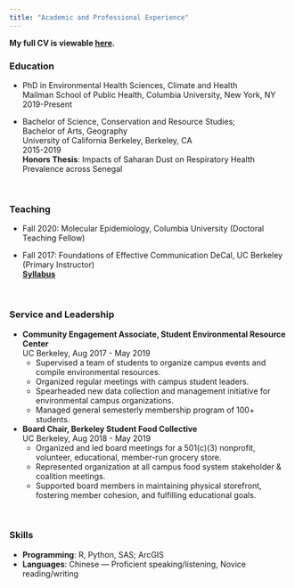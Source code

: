 ```yaml
---
title: "Academic and Professional Experience"
---
```


**My full CV is viewable [here](Maggie_Li_CV_08.05.21_website.pdf).**

### Education
* PhD in Environmental Health Sciences, Climate and Health \
  Mailman School of Public Health, Columbia University, New York, NY \
  2019-Present

*	Bachelor of Science, Conservation and Resource Studies; \
  Bachelor of Arts, Geography \
	University of California Berkeley, Berkeley, CA  \
	2015-2019 \
	**Honors Thesis**: Impacts of Saharan Dust on Respiratory Health Prevalence across Senegal
	
<br>

### Teaching
* Fall 2020: Molecular Epidemiology, Columbia University (Doctoral Teaching Fellow)

* Fall 2017: Foundations of Effective Communication DeCal, UC Berkeley (Primary Instructor) \
  [**Syllabus**](https://docs.google.com/document/d/1deFRQ9xCtCX_ohz9NQRzU9IIgztBfNuFxe0CoijIERM/edit?usp=sharing)

<br>

### Service and Leadership
* **Community Engagement Associate, Student Environmental Resource Center** \
  UC Berkeley, Aug 2017 - May 2019 \
  + Supervised a team of students to organize campus events and compile environmental resources.
  + Organized regular meetings with campus student leaders.
  + Spearheaded new data collection and management initiative for environmental campus organizations.
  + Managed general semesterly membership program of 100+ students.
  
* **Board Chair, Berkeley Student Food Collective** \
  UC Berkeley, Aug 2018 - May 2019 \
  + Organized and led board meetings for a 501(c)(3) nonprofit, volunteer, educational, member-run grocery store.
  + Represented organization at all campus food system stakeholder & coalition meetings.
  + Supported board members in maintaining physical storefront, fostering member cohesion, and fulfilling educational goals.

<br>

### Skills
* **Programming**: R, Python, SAS; ArcGIS
* **Languages**: Chinese — Proficient speaking/listening, Novice reading/writing
